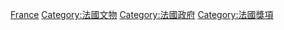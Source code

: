 [[Category:各國勳章|France]]
[[Category:法國文物|Category:法國文物]]
[[Category:法國政府|Category:法國政府]]
[[Category:法國獎項|Category:法國獎項]]